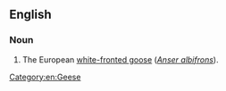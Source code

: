 ==English==

===Noun===
{{en-noun|laughing geese}}

# The European [[white-fronted goose]] (''[[Anser albifrons]]'').

[[Category:en:Geese]]
